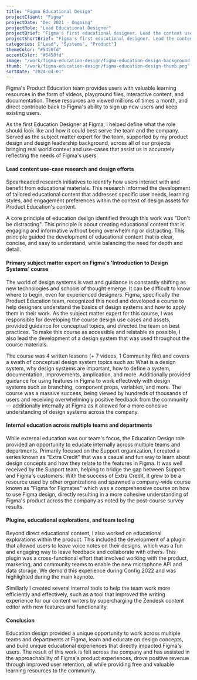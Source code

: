 ```yaml
---
title: "Figma Educational Design"
projectClient: "Figma"
projectDate: "Dec 2021 - Ongoing"
projectRole: "Lead Educational Designer"
projectBrief: "Figma's first educational designer. Lead the content use-case research and design efforts for Figma's educational content within the Product Education team. Worked closely with the product, marketing, community, and advocacy teams to create delightful and engaging educational content. Product Education provides users with valuable learning resources in the form of videos, playground files, interactive content, and documentation. These resources improve user retention and conversions, drive positive revenue, improves approachability for product experiences, and provides insights into design concepts. Further work included in-product education explorations, learning design system, and internal education across multiple teams."
projectShortBrief: "Figma's first educational designer. Lead the content use-case research and design efforts for Figma's educational content within the Product Education team. Created and maintained a design system for educational content, and provided internal education across multiple teams."
categories: ["Lead", "Systems", "Product"]
themeColor: "#5450fd"
accentColor: "#5450fd"
image: "/work/figma-education-design/figma-education-design-background.png"
thumb: "/work/figma-education-design/figma-education-design-thumb.png"
sortDate: "2024-04-01"
---
```


Figma's Product Education team provides users with valuable learning resources in the form of videos, playground files, interactive content, and documentation. These resources are viewed millions of times a month, and direct contribute back to Figma's ability to sign up new users and keep existing users.

<ImageContainer
    src="https://huecgkkbwknqzn3e.public.blob.vercel-storage.com/work/figma-education-design/figma-education-1-oKgkPngG9zivVz7Kne6icJoFKeTH3A.png"
    alt="Shown is the the Figma Product Education's community profile"
    subtitle="Product Education across various platforms"
/>

As the first Education Designer at Figma, I helped define what the role should look like and how it could best serve the team and the company. Served as the subject matter expert for the team, supported by my product design and design leadership background, across all of our projects bringing real world context and use-cases that assist us in accurately reflecting the needs of Figma's users.

<ImageContainer
    src="https://huecgkkbwknqzn3e.public.blob.vercel-storage.com/work/figma-education-design/figma-education-3-68R9m5pT8beCTyhOfoo3Jr6qqPZZzR.png"
    alt="Shown are a few thumbnails from the Figma Product Education's YouTube channel"
    subtitle="Popular videos from the Figma YouTube channel"
/>

#### Lead content use-case research and design efforts

Spearheaded research initiatives to identify how users interact with and benefit from educational materials. This research informed the development of tailored educational content that addresses specific user needs, learning styles, and engagement preferences within the context of design assets for Product Education's content.

A core principle of education design identified through this work was "Don't be distracting". This principle is about creating educational content that is engaging and informative without being overwhelming or distracting. This principle guided the development of educational content that is clear, concise, and easy to understand, while balancing the need for depth and detail.

<ImageContainer
    src="https://huecgkkbwknqzn3e.public.blob.vercel-storage.com/work/figma-education-design/figma-education-6-lFiVDNfIXMj89zFKqX75fKDdhRis7H.png"
    alt="Shown is the the Habitz design system, a design system created for the Introduction to Design Systems course"
    subtitle="E-commerce example used for educating on Variables in Figma"
/>

#### Primary subject matter expert on Figma's 'Introduction to Design Systems' course

The world of design systems is vast and guidance is constantly shifting as new technologies and schools of thought emerge. It can be difficult to know where to begin, even for experienced designers. Figma, specifically the Product Education team, recognized this need and developed a course to help designers understand the basics of design systems and how to apply them in their work. As the subject matter expert for this course, I was responsible for developing the course design use cases and assets, provided guidance for conceptual topics, and directed the team on best practices. To make this course as accessible and relatable as possible, I also lead the development of a design system that was used throughout the course materials.

<ImageContainer
    src="https://huecgkkbwknqzn3e.public.blob.vercel-storage.com/work/figma-education-design/figma-education-1-kxNnxVmmFTct3KvPzdxZmF79YYMkBe.png"
    alt="Shown is the the Habitz design system, a design system created for the Introduction to Design Systems course"
    subtitle="Pieces of the Habitz design system, created for the Introduction to Design Systems course"
/>

The course was 4 written lessons (+ 7 videos, 1 Community file) and covers a swath of conceptual design system topics such as: What is a design system, why design systems are important, how to define a system, documentation, improvements, amplication, and more. Additionally provided guidance for using features in Figma to work effectively with design systems such as branching, component props, variables, and more. The course was a massive success, being viewed by hundreds of thousands of users and receiving overwhelmingly positive feedback from the community — additionally internally at Figma as it allowed for a more cohesive understanding of design systems across the company.

#### Internal education across multiple teams and departments

While external education was our team's focus, the Education Design role provided an opportunity to educate internally across multiple teams and departments. Primarily focused on the Support organization, I created a series known as "Extra Credit" that was a casual and fun way to learn about design concepts and how they relate to the features in Figma. It was well received by the Support team, helping to bridge the gap between Support and Figma's customers. With the success of Extra Credit, it grew to be a resource used by other organizations and spawned a company-wide course known as "Figma for Figmates" which was a comprehensive course on how to use Figma design, directly resulting in a more cohesive understanding of Figma's product across the company as noted by the post-course survey results.

<ImageContainer
    src="https://huecgkkbwknqzn3e.public.blob.vercel-storage.com/work/figma-education-design/figma-education-4-1OAEK4e97BzEYRE9F749AL55sVoUCG.png"
    alt="Shown is myself (left) presenting during Config 2022"
    subtitle="Myself (left) presenting during Config 2022"
/>

#### Plugins, educational explorations, and team tooling

Beyond direct educational content, I also worked on educational explorations within the product. This included the development of a plugin that allowed users to leave voice notes on their designs, which was a fun and engaging way to leave feedback and collaborate with others. This plugin was a cross-functional effort that involved working with the product, marketing, and community teams to enable the new microphone API and data storage. We demo'd this experience during Config 2022 and was highlighted during the main keynote.

<ImageContainer
    src="https://huecgkkbwknqzn3e.public.blob.vercel-storage.com/work/figma-education-design/figma-education-5-8lyHJgwk8f3CEBsWyQzK6wEkdoNDWc.png"
    alt="Shown is the cover art for the Figma voice memo widget"
    subtitle="Cover art for the Figma Voice Memo widget"
/>

Similiarly I created several internal tools to help the team work more efficiently and effectively, such as a tool that improved the writing experience for our content writers by supercharging the Zendesk content editor with new features and functionality.

#### Conclusion

Education design provided a unique opportunity to work across multiple teams and departments at Figma, learn and educate on design concepts, and build unique educational experiences that directly impacted Figma's users. The result of this work is felt across the company and has assisted in the approachability of Figma's product experiences, drove positive revenue through improved user retention, all while providing free and valuable learning resources to the community.

